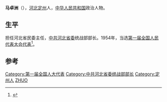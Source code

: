 '''马卓洲'''（{{bd|1918年||1998年}}），[[河北|河北]][[定州|定州]]人，[[中华人民共和国|中华人民共和国]]政治人物。

==生平==
担任河北省民委主任，[[中共河北省委|中共河北省委]]统战部部长。1954年，当选[[第一届全国人民代表大会代表名单|第一届全国人民代表大会代表]]<ref>{{cite book|author=全国人民代表大会常务委员会办公厅|title=中华人民共和国第一届全国人民代表大会代表名单|year=1955年|publisher=全国人民代表大会常务委员会办公厅|url=http://book.ucdrs.superlib.net/views/specific/2929/bookDetail.jsp?dxNumber=000005772167&d=546843D0AE2464CD1C95896344A85614&fenlei=04070402|access-date=2015-01-25|archive-date=2019-01-24|archive-url=https://web.archive.org/web/20190124105450/http://book.ucdrs.superlib.net/views/specific/2929/bookDetail.jsp?dxNumber=000005772167&d=546843D0AE2464CD1C95896344A85614&fenlei=04070402|dead-url=no}}</ref>。

==参考==
{{reflist}}
{{中国政治人物小作品}}

{{Authority control}}
{{DEFAULTSORT:M}}
[[Category:第一届全国人大代表|Category:第一届全国人大代表]]
[[Category:中共河北省委统战部部长|Category:中共河北省委统战部部长]]
[[Category:定州人|Category:定州人]]
[[Category:马姓|ZHUO]]